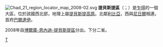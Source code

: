 [[File:Chad_21_region_locator_map_2008-02.svg|right]]
'''提貝斯提區'''（{{lang-ar|منطقة تبستي}}；{{lang-fr|Région du Tibesti}}）是[[乍得|乍得]]的一個大區，位於該國西北部，地理上屬[[提貝斯提高原|提貝斯提高原]]。北鄰[[利比亞|利比亞]]，西與[[尼日爾|尼日爾]]相連。首府[[巴爾達伊|巴爾達伊]]。

2008年自[[博爾庫-恩內迪-提貝斯提區|博爾庫-恩內迪-提貝斯提區]]分出。下分二省。

{{查德行政區劃}}

[[Category:乍得行政區劃|T]]